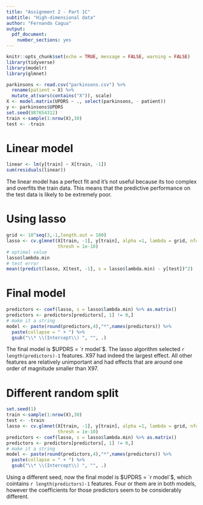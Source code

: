 ```yaml
---
title: "Assignment 2 - Part 1C"
subtitle: "High-dimensional data"
author: "Fernando Cagua"
output: 
  pdf_document: 
    number_sections: yes
---
```


```r
knitr::opts_chunk$set(echo = TRUE, message = FALSE, warning = FALSE)
library(tidyverse)
library(modelr)
library(glmnet)
```

```r
parkinsons <- read.csv("parkinsons.csv") %>% 
  rename(patient = X) %>%
  mutate_at(vars(contains("X")), scale)
X <- model.matrix(UPDRS ~ ., select(parkinsons, - patient))
y <- parkinsons$UPDRS
set.seed(987654312)
train <-sample(1:nrow(X),30)
test <- -train
```

# Linear model

```r
linear <- lm(y[train] ~ X[train, -1])
sum(residuals(linear))
```

The linear model has a perfect fit and it's not useful because its too complex and overfits the train data. This means that the predictive performance on the test data is likely to be extremely poor. 

#  Using lasso

```r
grid <- 10^seq(3,-1,length.out = 100)
lasso <- cv.glmnet(X[train, -1], y[train], alpha =1, lambda = grid, nfolds = 30, 
                   thresh = 1e-10)
# optimal value
lasso$lambda.min
# test error
mean((predict(lasso, X[test, -1], s = lasso$lambda.min) - y[test])^2)
```

# Final model

```r
predictors <- coef(lasso, s = lasso$lambda.min) %>% as.matrix()
predictors <- predictors[predictors[, 1] != 0,]
# make it a string
model <- paste(round(predictors,4),"*",names(predictors)) %>% 
  paste(collapse = " + ") %>% 
  gsub("\\* \\(Intercept\\) ", "", .)
```

The final model is $UPDRS = `r model`$. The lasso algorithm selected `r length(predictors)-1` features. X97 had indeed the largest effect. All other features are relatively unimportant and had effects that are around one order of magnitude smaller than X97.

# Different random split

```r
set.seed(1)
train <-sample(1:nrow(X),30)
test <- -train
lasso <- cv.glmnet(X[train, -1], y[train], alpha =1, lambda = grid, nfolds = 30, 
                   thresh = 1e-10)
predictors <- coef(lasso, s = lasso$lambda.min) %>% as.matrix()
predictors <- predictors[predictors[, 1] != 0,]
# make it a string
model <- paste(round(predictors,4),"*",names(predictors)) %>% 
  paste(collapse = " + ") %>% 
  gsub("\\* \\(Intercept\\) ", "", .)
```

Using a different seed, now the final model is $UPDRS = `r model`$, which cointains `r length(predictors)-1` features. Four or them are in both models, however the coefficients for those predictors seem to be considerably different. 

